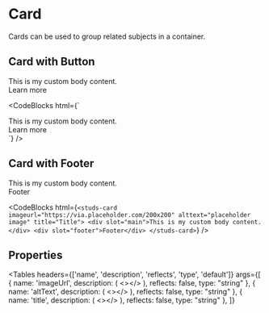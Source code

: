 # Card

<HeaderComponent
  htmlTag="studs-card"
  jsxTag="StudsCard"
  version="Since 2.0"
  status="Stable"
/>

Cards can be used to group related subjects in a container.

## Card with Button

<ResizerFeatures>
  <studs-card
    imageUrl="https://via.placeholder.com/200x200"
    altText="Studs Card Media"
    title="Title"
  >
    <div slot="main">This is my custom body content.</div>
    <div slot="footer">
      <studs-button button-type="primary" onclick="alert('clicked')">
        Learn more
      </studs-button>
    </div>
  </studs-card>
</ResizerFeatures>

<CodeBlocks
  html={`
<studs-card imageUrl="https://via.placeholder.com/200x200" altText="Studs Card Media" title="Title">
  <div slot="main">This is my custom body content.</div>
  <div slot="footer"><studs-button button-type="primary" onclick="alert('clicked')">Learn more</studs-button></div>
</studs-card>
  `}
/>

## Card with Footer

<ResizerFeatures>
  <studs-card
    imageurl="https://via.placeholder.com/200x200"
    alttext="placeholder image"
    title="Title"
  >
    <div slot="main">This is my custom body content.</div>
    <div slot="footer">Footer</div>
  </studs-card>
</ResizerFeatures>

<CodeBlocks
  html={`
<studs-card imageurl="https://via.placeholder.com/200x200"
    alttext="placeholder
    image" title="Title">
    <div slot="main">This is my custom body content.</div>
    <div slot="footer">Footer</div>
</studs-card>
  `}
/>

## Properties

<Tables
  headers={['name', 'description', 'reflects', 'type', 'default']}
  args={[
    {
      name: 'imageUrl',
      description: (
        <></>
      ),
      reflects: false,
      type: "string"
    },
    {
      name: 'altText',
      description: (
        <></>
      ),
      reflects: false,
      type: "string"
    },
    {
      name: 'title',
      description: (
        <></>
      ),
      reflects: false,
      type: "string"
    },
  ]}
></Tables>
